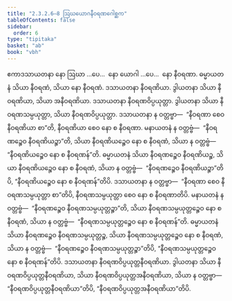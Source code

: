 ```yaml
---
title: "2.3.2.6–8 ဩဃယောဂနီဝရဏဂေါစ္ဆက"
tableOfContents: false
sidebar:
  order: 6
type: "tipitaka"
basket: "ab"
book: "vbh"
---
```



<DynamicBreadcrumb />

<Paragraph number="602" book="vbh">
ဧကာဒသာယတနာ နော ဩဃာ …ပေ…  နော ယောဂါ …ပေ…  နော နီဝရဏာ. ဓမ္မာယတနံ သိယာ နီဝရဏံ, သိယာ နော နီဝရဏံ. ဒသာယတနာ နီဝရဏိယာ. ဒွါယတနာ သိယာ နီဝရဏိယာ, သိယာ အနီဝရဏိယာ. ဒသာယတနာ နီဝရဏဝိပ္ပယုတ္တာ. ဒွါယတနာ သိယာ နီဝရဏသမ္ပယုတ္တာ, သိယာ နီဝရဏဝိပ္ပယုတ္တာ. ဒသာယတနာ န ဝတ္တဗ္ဗာ—  “နီဝရဏာ စေဝ နီဝရဏိယာ စာ”တိ, နီဝရဏိယာ စေဝ နော စ နီဝရဏာ. မနာယတနံ န ဝတ္တဗ္ဗံ—  “နီဝရဏဉ္စေဝ နီဝရဏိယဉ္စာ”တိ, သိယာ နီဝရဏိယဉ္စေဝ နော စ နီဝရဏံ, သိယာ န ဝတ္တဗ္ဗံ—  “နီဝရဏိယဉ္စေဝ နော စ နီဝရဏန်”တိ. ဓမ္မာယတနံ သိယာ နီဝရဏဉ္စေဝ နီဝရဏိယဉ္စ, သိယာ နီဝရဏိယဉ္စေဝ နော စ နီဝရဏံ, သိယာ န ဝတ္တဗ္ဗံ—  “နီဝရဏဉ္စေဝ နီဝရဏိယဉ္စာ”တိပိ, “နီဝရဏိယဉ္စေဝ နော စ နီဝရဏန်”တိပိ. ဒသာယတနာ န ဝတ္တဗ္ဗာ—  “နီဝရဏာ စေဝ နီဝရဏသမ္ပယုတ္တာ စာ”တိပိ, နီဝရဏသမ္ပယုတ္တာ စေဝ နော စ နီဝရဏာတိပိ. မနာယတနံ န ဝတ္တဗ္ဗံ—  “နီဝရဏဉ္စေဝ နီဝရဏသမ္ပယုတ္တဉ္စာ”တိ, သိယာ နီဝရဏသမ္ပယုတ္တဉ္စေဝ နော စ နီဝရဏံ, သိယာ န ဝတ္တဗ္ဗံ—  “နီဝရဏသမ္ပယုတ္တဉ္စေဝ နော စ နီဝရဏန်”တိ. ဓမ္မာယတနံ သိယာ နီဝရဏဉ္စေဝ နီဝရဏသမ္ပယုတ္တဉ္စ, သိယာ နီဝရဏသမ္ပယုတ္တဉ္စေဝ နော စ နီဝရဏံ, သိယာ န ဝတ္တဗ္ဗံ—  “နီဝရဏဉ္စေဝ နီဝရဏသမ္ပယုတ္တဉ္စာ”တိပိ, “နီဝရဏသမ္ပယုတ္တဉ္စေဝ နော စ နီဝရဏန်”တိပိ. ဒသာယတနာ နီဝရဏဝိပ္ပယုတ္တနီဝရဏိယာ. ဒွါယတနာ သိယာ နီဝရဏဝိပ္ပယုတ္တနီဝရဏိယာ, သိယာ နီဝရဏဝိပ္ပယုတ္တအနီဝရဏိယာ, သိယာ န ဝတ္တဗ္ဗာ—  “နီဝရဏဝိပ္ပယုတ္တနီဝရဏိယာ”တိပိ, “နီဝရဏဝိပ္ပယုတ္တအနီဝရဏိယာ”တိပိ.
</Paragraph>